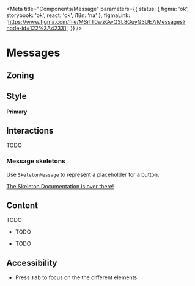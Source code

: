 
<Meta
	title="Components/Message"
	parameters={{
		status: { figma: 'ok', storybook: 'ok', react: 'ok', i18n: 'na' },
		figmaLink: 'https://www.figma.com/file/MSrfT0wzGwQSL8GuyG3UE7/Messages?node-id=122%3A42331',
	}}
/>

# Messages

## Zoning

## Style

#### Primary

<Canvas>
	<Story story={Stories.DefaultMessageDemo} />
	<Story story={Stories.WithPropVariation} />
	<Story story={Stories.DefaultMessageCollectionDemo} />
</Canvas>

## Interactions

TODO

### Message skeletons

Use `SkeletonMessage` to represent a placeholder for a button.

[The Skeleton Documentation is over there!](/docs/components-skeleton--skeleton-button-story)

## Content

TODO

<Use>
	<Use.Do>
		<ul>
			<li>TODO</li>
		</ul>
	</Use.Do>
	<Use.Dont>
		<ul>
			<li>TODO</li>
		</ul>
	</Use.Dont>
</Use>

## Accessibility

- Press <kbd>Tab</kbd> to focus on the the different elements
